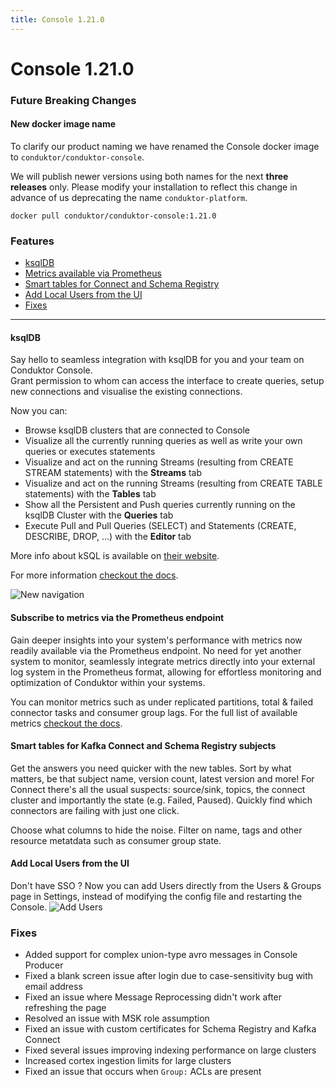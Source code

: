 ```yaml
---
title: Console 1.21.0
---
```


# Console 1.21.0

### Future Breaking Changes
#### New docker image name
To clarify our product naming we have renamed the Console docker image to `conduktor/conduktor-console`.

We will publish newer versions using both names for the next **three releases** only. Please modify your installation to reflect this change in advance of us deprecating the name `conduktor-platform`.

````shell
docker pull conduktor/conduktor-console:1.21.0
````

### Features

- [ksqlDB](#ksqldb)
- [Metrics available via Prometheus](#subscribe-to-metrics-via-the-prometheus-endpoint)
- [Smart tables for Connect and Schema Registry](#smart-tables-for-kafka-connect-and-schema-registry-subjects)
- [Add Local Users from the UI](#add-local-users-from-the-ui)
- [Fixes](#fixes)

---

#### ksqlDB

Say hello to seamless integration with ksqlDB for you and your team on Conduktor Console.   
Grant permission to whom can access the interface to create queries, setup new connections and visualise the existing connections.

Now you can:

* Browse ksqlDB clusters that are connected to Console
* Visualize all the currently running queries as well as write your own queries or executes statements
* Visualize and act on the running Streams (resulting from CREATE STREAM statements) with the **Streams** tab
* Visualize and act on the running Streams (resulting from CREATE TABLE statements) with the **Tables** tab
* Show all the Persistent and Push queries currently running on the ksqlDB Cluster with the **Queries** tab
* Execute Pull and Pull Queries (SELECT) and Statements (CREATE, DESCRIBE, DROP, ...) with the **Editor** tab

More info about kSQL is available on [their website](https://docs.ksqldb.io/en/latest/concepts/).

For more information [checkout the docs](https://docs.conduktor.io/platform/navigation/console/ksqldb/).

![New navigation](/images/changelog/platform/v21/ksqlComp.png)

#### Subscribe to metrics via the Prometheus endpoint

Gain deeper insights into your system's performance with metrics now readily available via the Prometheus endpoint. No need for yet another system to monitor, seamlessly integrate metrics directly into your external log system in the Prometheus format, allowing for effortless monitoring and optimization of Conduktor within your systems.

You can monitor metrics such as under replicated partitions, total & failed connector tasks and consumer group lags. For the full list of available metrics [checkout the docs](https://docs.conduktor.io/platform/reference/metric-reference/).

#### Smart tables for Kafka Connect and Schema Registry subjects

Get the answers you need quicker with the new tables. Sort by what matters, be that subject name, version count, latest version and more! For Connect there's all the usual suspects: source/sink, topics, the connect cluster and importantly the state (e.g. Failed, Paused). Quickly find which connectors are failing with just one click. 

Choose what columns to hide the noise. Filter on name, tags and other resource metatdata such as consumer group state.

#### Add Local Users from the UI

Don't have SSO ? Now you can add Users directly from the Users & Groups page in Settings, instead of modifying the config file and restarting the Console.
![Add Users](/images/changelog/platform/v21/add-users.png)

### Fixes

- Added support for complex union-type avro messages in Console Producer
- Fixed a blank screen issue after login due to case-sensitivity bug with email address
- Fixed an issue where Message Reprocessing didn't work after refreshing the page
- Resolved an issue with MSK role assumption
- Fixed an issue with custom certificates for Schema Registry and Kafka Connect
- Fixed several issues improving indexing performance on large clusters
- Increased cortex ingestion limits for large clusters
- Fixed an issue that occurs when `Group:` ACLs are present
